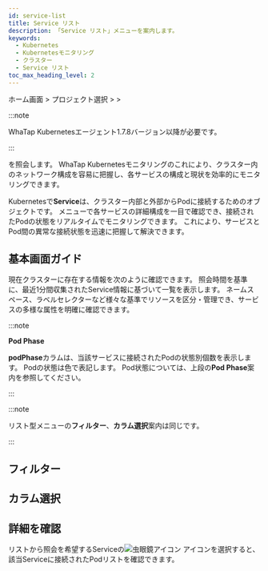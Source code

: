 ```yaml
---
id: service-list
title: Service リスト
description: 「Service リスト」メニューを案内します。
keywords:
  - Kubernetes
  - Kubernetesモニタリング
  - クラスター
  - Service リスト
toc_max_heading_level: 2
---
```


ホーム画面 &gt; プロジェクト選択 &gt; <Cmdname sid="side_serviceNetworking" className="uitext" /> &gt; <Cmdname sid="side_kubeServiceList" className="uitext" />

:::note 

WhaTap Kubernetesエージェント1.7.8バージョン以降が必要です。 

:::

<Cmdname sid="side_kubeServiceList" className="uitext" />を照会します。 WhaTap Kubernetesモニタリングの<Cmdname sid="side_kubeServiceList" className="uitext" />これにより、クラスター内のネットワーク構成を容易に把握し、各サービスの構成と現状を効率的にモニタリングできます。

Kubernetesで**Service**は、クラスター内部と外部からPodに接続するためのオブジェクトです。 <Cmdname sid="side_kubeServiceList" className="uitext" />メニューで各サービスの詳細構成を一目で確認でき、接続されたPodの状態をリアルタイムでモニタリングできます。 これにより、サービスとPod間の異常な接続状態を迅速に把握して解決できます。 

## 基本画面ガイド

現在クラスターに存在する<Cmdname sid="side_kubeServiceList" className="uitext" />情報を次のように確認できます。 照会時間を基準に、最近1分間収集されたService情報に基づいて一覧を表示します。 ネームスペース、ラベルセレクターなど様々な基準でリソースを区分・管理でき、サービスの多様な属性を明確に確認できます。 

<ImgLang img='k8s-service-list.png' desc='Service リスト' />

:::note

**Pod Phase** 

**podPhase**カラムは、当該サービスに接続されたPodの状態別個数を表示します。 Podの状態は色で表記します。 Pod状態については、上段の**Pod Phase**案内を参照してください。 

:::

:::note 

リスト型メニューの**フィルター**、**カラム選択**案内は同じです。

:::

## フィルター


<K8slistfilter />

## カラム選択


<K8slistcl />

## 詳細を確認

リストから照会を希望するServiceの![虫眼鏡アイコン](/img/ic-search.svg) <Cmdname sid="display_detail" className="uitext" />アイコンを選択すると、該当Serviceに接続されたPodリストを確認できます。 

<ImgLang img='k8s-service-list-detail.png' desc='Service リスト詳細' />
